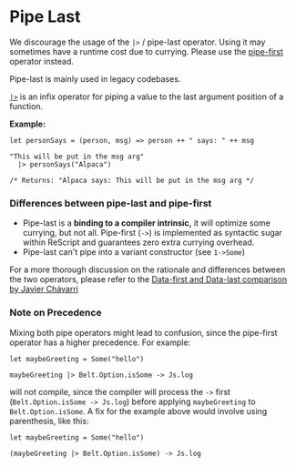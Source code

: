 # Pipe Last

<Warn>

We discourage the usage of the `|>` / pipe-last operator. Using it may sometimes have a runtime cost due to currying. Please use the [pipe-first](./pipe-first) operator instead.

Pipe-last is mainly used in legacy codebases.

</Warn>

[`|>`](https://reasonml.github.io/api/Pervasives.html#VAL(|%3E)) is an infix operator for piping a value to the last argument position of a function.

**Example:**

```re
let personSays = (person, msg) => person ++ " says: " ++ msg

"This will be put in the msg arg"
  |> personSays("Alpaca")

/* Returns: "Alpaca says: This will be put in the msg arg */
```

### Differences between pipe-last and pipe-first

- Pipe-last is a **binding to a compiler intrinsic,** it will optimize some currying, but not all. Pipe-first (`->`) is implemented as syntactic sugar within ReScript and guarantees zero extra currying overhead.
- Pipe-last can't pipe into a variant constructor (see `1->Some`)

For a more thorough discussion on the rationale and differences between the two operators,
please refer to the [Data-first and Data-last comparison by Javier Chávarri](https://www.javierchavarri.com/data-first-and-data-last-a-comparison/)

### Note on Precedence

Mixing both pipe operators might lead to confusion, since the pipe-first operator has a higher precedence. For example:

```re
let maybeGreeting = Some("hello")

maybeGreeting |> Belt.Option.isSome -> Js.log
```

will not compile, since the compiler will process the `->` first (`Belt.Option.isSome -> Js.log`) before applying `maybeGreeting` to `Belt.Option.isSome`. A fix for the example above would involve using parenthesis, like this:

```re
let maybeGreeting = Some("hello")

(maybeGreeting |> Belt.Option.isSome) -> Js.log
```

